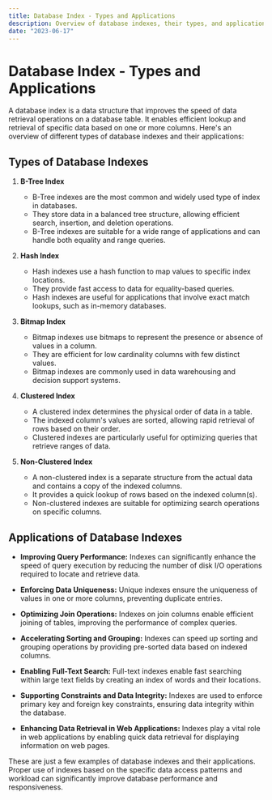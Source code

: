 ```yaml
---
title: Database Index - Types and Applications
description: Overview of database indexes, their types, and applications.
date: "2023-06-17"
---
```


# Database Index - Types and Applications

A database index is a data structure that improves the speed of data retrieval operations on a database table. It enables efficient lookup and retrieval of specific data based on one or more columns. Here's an overview of different types of database indexes and their applications:

## Types of Database Indexes

1. **B-Tree Index**

   - B-Tree indexes are the most common and widely used type of index in databases.
   - They store data in a balanced tree structure, allowing efficient search, insertion, and deletion operations.
   - B-Tree indexes are suitable for a wide range of applications and can handle both equality and range queries.

2. **Hash Index**

   - Hash indexes use a hash function to map values to specific index locations.
   - They provide fast access to data for equality-based queries.
   - Hash indexes are useful for applications that involve exact match lookups, such as in-memory databases.

3. **Bitmap Index**

   - Bitmap indexes use bitmaps to represent the presence or absence of values in a column.
   - They are efficient for low cardinality columns with few distinct values.
   - Bitmap indexes are commonly used in data warehousing and decision support systems.

4. **Clustered Index**

   - A clustered index determines the physical order of data in a table.
   - The indexed column's values are sorted, allowing rapid retrieval of rows based on their order.
   - Clustered indexes are particularly useful for optimizing queries that retrieve ranges of data.

5. **Non-Clustered Index**
   - A non-clustered index is a separate structure from the actual data and contains a copy of the indexed columns.
   - It provides a quick lookup of rows based on the indexed column(s).
   - Non-clustered indexes are suitable for optimizing search operations on specific columns.

## Applications of Database Indexes

- **Improving Query Performance:** Indexes can significantly enhance the speed of query execution by reducing the number of disk I/O operations required to locate and retrieve data.

- **Enforcing Data Uniqueness:** Unique indexes ensure the uniqueness of values in one or more columns, preventing duplicate entries.

- **Optimizing Join Operations:** Indexes on join columns enable efficient joining of tables, improving the performance of complex queries.

- **Accelerating Sorting and Grouping:** Indexes can speed up sorting and grouping operations by providing pre-sorted data based on indexed columns.

- **Enabling Full-Text Search:** Full-text indexes enable fast searching within large text fields by creating an index of words and their locations.

- **Supporting Constraints and Data Integrity:** Indexes are used to enforce primary key and foreign key constraints, ensuring data integrity within the database.

- **Enhancing Data Retrieval in Web Applications:** Indexes play a vital role in web applications by enabling quick data retrieval for displaying information on web pages.

These are just a few examples of database indexes and their applications. Proper use of indexes based on the specific data access patterns and workload can significantly improve database performance and responsiveness.
